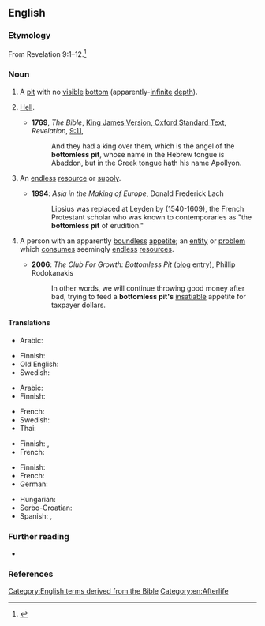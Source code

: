==English==

===Etymology===
From Revelation 9:1–12.<ref>{{R:King James Version|Revelation|9|1|passage=And the fift Angel sounded, and I saw a starre fall from heauen vnto the earth: and to him was giuen the key of the bottomlesse pitte.}}</ref>

===Noun===
{{en-noun}}

# A [[pit]] with no [[visible]] [[bottom]] (apparently-[[infinite]] [[depth]]).
#: {{syn|en|abyss}}
# {{lb|en|biblical}} [[hell|Hell]].
#* '''1769''', ''The Bible'', [[s:Bible (King James)|King James Version, Oxford Standard Text]], ''Revelation'', [[s:Bible (King James)/Revelation#Chapter 9|9:11]],
#*: And they had a king over them, which is the angel of the '''bottomless pit''', whose name in the Hebrew tongue is Abaddon, but in the Greek tongue hath his name Apollyon.
# {{lb|en|figuratively}} An [[endless]] [[resource]] or [[supply]].
#* '''1994''': ''Asia in the Making of Europe'', Donald Frederick Lach
#*: Lipsius was replaced at Leyden by {{w|Joseph Justus Scaliger}} (1540-1609), the French Protestant scholar who was known to contemporaries as "the '''bottomless pit''' of erudition."
# {{lb|en|figuratively}} A person with an apparently [[boundless]] [[appetite]]; an [[entity]] or [[problem]] which [[consume]]s seemingly [[endless]] [[resources]].
#: {{syn|en|money pit|black hole}}
#* '''2006''': ''The Club For Growth: Bottomless Pit'' ([[blog]] entry), Phillip Rodokanakis
#*: In other words, we will continue throwing good money after bad, trying to feed a '''bottomless pit's''' [[insatiable]] appetite for taxpayer dollars.

====Translations====
{{trans-top|A pit with no visible (infinite) bottom}}
* Arabic: {{t|ar|هَاوِيَة|f}}
{{trans-mid}}
* Finnish: {{t|fi|[[pohjaton]] [[kuilu]]}}
* Old English: {{t|ang|grundlēas pytt|m}}
* Swedish: {{t|sv|[[bottenlöst]] [[hål]]|n}}
{{trans-bottom}}
{{trans-top|hell}}
* Arabic: {{t|ar|هَاوِيَة|f}}
* Finnish: {{t+|fi|syvyys}}
{{trans-mid}}
* French: {{t+|fr|abîme|m}}
* Swedish: {{t+|sv|avgrund|c}}
* Thai: {{t|th|ช่องบาดาล}}
{{trans-bottom}}

{{trans-top|endless resource or supply}}
* Finnish: {{t|fi|[[ehtymätön]] [[lähde]]}}, {{t|fi|pohjaton kaivo}}
* French: {{t+|fr|abîme|m}}
{{trans-mid}}
{{trans-bottom}}

{{trans-top|person with boundless appetite; entity or problem which consumes endless resources}}
* Finnish: {{t|fi|pohjaton kaivo}}
* French: {{t+|fr|puits sans fond|m}}
* German: {{t+|de|Fass ohne Boden|n}}
{{trans-mid}}
* Hungarian: {{t|hu|feneketlen zsák}}
* Serbo-Croatian: {{t|sh|vreća bez dna}}
* Spanish: {{t|es|pozo sin fondo}}, {{t+|es|tragaldabas}}
{{trans-bottom}}

===Further reading===
* {{pedia}}

===References===
<references/>

[[Category:English terms derived from the Bible]]
[[Category:en:Afterlife]]
